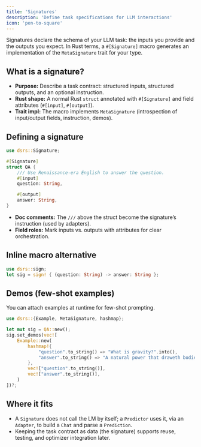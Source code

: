 ```yaml
---
title: 'Signatures'
description: 'Define task specifications for LLM interactions'
icon: 'pen-to-square'
---
```


Signatures declare the schema of your LLM task: the inputs you provide and the outputs you expect. In Rust terms, a `#[Signature]` macro generates an implementation of the `MetaSignature` trait for your type.

## What is a signature?

- **Purpose:** Describe a task contract: structured inputs, structured outputs, and an optional instruction.
- **Rust shape:** A normal Rust `struct` annotated with `#[Signature]` and field attributes (`#[input]`, `#[output]`).
- **Trait impl:** The macro implements `MetaSignature` (introspection of input/output fields, instruction, demos).

## Defining a signature

```rust
use dsrs::Signature;

#[Signature]
struct QA {
    /// Use Renaissance-era English to answer the question.
    #[input]
    question: String,

    #[output]
    answer: String,
}
```

- **Doc comments:** The `///` above the struct become the signature’s instruction (used by adapters).
- **Field roles:** Mark inputs vs. outputs with attributes for clear orchestration.

## Inline macro alternative

```rust
use dsrs::sign;
let sig = sign! { (question: String) -> answer: String };
```

## Demos (few-shot examples)

You can attach examples at runtime for few-shot prompting.

```rust
use dsrs::{Example, MetaSignature, hashmap};

let mut sig = QA::new();
sig.set_demos(vec![
    Example::new(
        hashmap!{
            "question".to_string() => "What is gravity?".into(),
            "answer".to_string() => "A natural power that draweth bodies earthward.".into()
        },
        vec!["question".to_string()],
        vec!["answer".to_string()],
    )
])?;
```

## Where it fits

- A `Signature` does not call the LM by itself; a `Predictor` uses it, via an `Adapter`, to build a `Chat` and parse a `Prediction`.
- Keeping the task contract as data (the signature) supports reuse, testing, and optimizer integration later.

